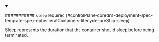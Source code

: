 


<details className="config-field" data-expandable="true" open>
<summary>

########### `sleep` <span className="config-field-required" data-required="false">required</span> <span className="config-field-type"></span> <span className="config-field-default"></span> <span className="config-field-enum"></span> {#controlPlane-coredns-deployment-spec-template-spec-ephemeralContainers-lifecycle-preStop-sleep}

Sleep represents the duration that the container should sleep before being terminated.

</summary>

<PartialSleepreference />


</details>
